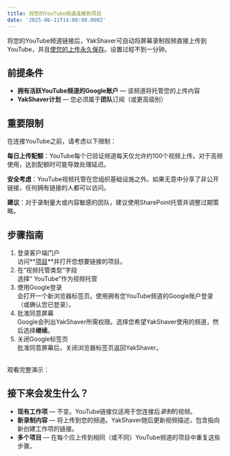 ```yaml
---
title: 将您的YouTube频道连接到项目
date: '2025-06-11T14:00:00.000Z'
---
```


将您的YouTube频道链接后，YakShaver可自动将屏幕录制视频直接上传到YouTube，并且[使您的上传永久保存](/zh/docs/make-uploads-permanent)。设置过程不到一分钟。

## 前提条件

* **拥有活跃YouTube频道的Google账户** — 该频道将托管您的上传内容
* **YakShaver计划** — 您必须属于**团队**订阅（或更高级别）

## 重要限制

在连接YouTube之前，请考虑以下限制：

**每日上传配额**：YouTube每个已验证频道每天仅允许约100个视频上传。对于高频使用，达到配额时可能导致处理延迟。

**安全考虑**：YouTube视频托管在您组织基础设施之外。如果无意中分享了非公开链接，任何拥有链接的人都可以访问。

**建议**：对于录制量大或内容敏感的团队，建议使用SharePoint托管并调整过期策略。

## 步骤指南

1. 登录客户端门户\
   访问**[项目](https://portal.yakshaver.ai/settings/projects)**并打开您想要链接的项目。
2. 在“视频托管类型”字段\
   选择“ YouTube”作为视频托管
3. 使用Google登录\
   会打开一个新浏览器标签页。使用拥有您YouTube频道的Google账户登录（或确认您已登录）。
4. 批准同意屏幕\
   Google会列出YakShaver所需权限。选择您希望YakShaver使用的频道，然后选择**继续**。
5. 关闭Google标签页\
   批准同意屏幕后，关闭浏览器标签页返回YakShaver。

\
观看完整演示：

<Youtube thumbnail="https://img.youtube.com/vi/Ke7uR7ZSn_U/maxresdefault.jpg" externalVideoLink="https://www.youtube.com/embed/Ke7uR7ZSn_U?si=QClYhHFffnlkRoat" />

## 接下来会发生什么？

* **现有工作项** — 不变。YouTube链接仅适用于您连接后*录制*的视频。
* **新录制内容** — 将上传到您的频道。YakShaver随后更新视频描述，包含指向新创建工作项的链接。
* **多个项目** — 在每个应上传到相同（或不同）YouTube频道的项目中重复这些步骤。